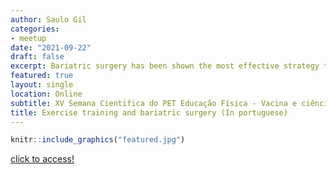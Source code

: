 ```yaml
---
author: Saulo Gil
categories:
- meetup
date: "2021-09-22"
draft: false
excerpt: Bariatric surgery has been shown the most effective strategy to treat morbid obesity. However, this procedure is not free adverse effects. In this sense, this lecture tells the results of our research on the effects of exercise training on health parameters of women undergoing bariatric surgery.
featured: true
layout: single
location: Online
subtitle: XV Semana Cientifica do PET Educação Física - Vacina e ciência salvam vidas
title: Exercise training and bariatric surgery (In portuguese)
---
```


```r
knitr::include_graphics("featured.jpg")
```

[click to access!](https://www.youtube.com/watch?v=QqWhAaB-XfA)
